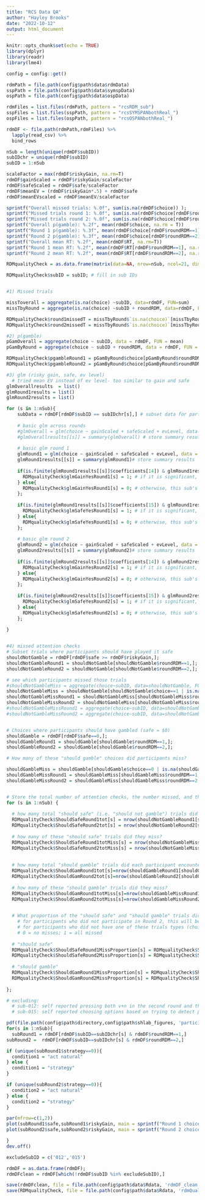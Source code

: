 ```yaml
---
title: "RCS Data QA"
author: "Hayley Brooks"
date: "2022-10-12"
output: html_document
---
```


```r
knitr::opts_chunk$set(echo = TRUE)
library(dplyr)
library(readr)
library(lme4)

config = config::get()

```


```r
rdmPath = file.path(config$path$data$rdmData)
sspPath = file.path(config$path$data$symspData)
ospPath = file.path(config$path$data$ospData)

rdmFiles = list.files(rdmPath, pattern = "rcsRDM_sub")
sspFiles = list.files(sspPath, pattern = "rcsSYMSPANbothReal_")
ospFiles = list.files(ospPath, pattern = "rcsOSPANbothReal_")

```

```r
rdmDF <- file.path(rdmPath,rdmFiles) %>% 
  lapply(read_csv) %>% 
  bind_rows
```

```r
nSub = length(unique(rdmDF$subID))
subIDchr = unique(rdmDF$subID)
subID = 1:nSub

scaleFactor = max(rdmDF$riskyGain, na.rm=T)
rdmDF$gainScaled = rdmDF$riskyGain/scaleFactor
rdmDF$safeScaled = rdmDF$safe/scaleFactor
rdmDF$meanEV = (rdmDF$riskyGain*.5) + rdmDF$safe
rdmDF$meanEVscaled = rdmDF$meanEV/scaleFactor

```



```r

sprintf("Overall missed trials: %.0f", sum(is.na(rdmDF$choice)) );
sprintf("Missed trials round 1: %.0f", sum(is.na(rdmDF$choice[rdmDF$roundRDM==1])))
sprintf("Missed trials round 2: %.0f", sum(is.na(rdmDF$choice[rdmDF$roundRDM==2])))
sprintf("Overall p(gamble): %.2f", mean(rdmDF$choice, na.rm = T))
sprintf("Round 1 p(gamble): %.3f", mean(rdmDF$choice[rdmDF$roundRDM==1], na.rm = T))
sprintf("Round 2 p(gamble): %.3f", mean(rdmDF$choice[rdmDF$roundRDM==2], na.rm = T))
sprintf("Overall mean RT: %.2f", mean(rdmDF$RT, na.rm=T))
sprintf("Round 1 mean RT: %.2f", mean(rdmDF$RT[rdmDF$roundRDM==1], na.rm=T))
sprintf("Round 2 mean RT: %.2f", mean(rdmDF$RT[rdmDF$roundRDM==2], na.rm=T))

```


```r
RDMqualityCheck = as.data.frame(matrix(data=NA, nrow=nSub, ncol=21, dimnames = list(c(NULL), c("subID", "round1missedT", "round2missedT","ShouldSafeRound1tot", "ShouldSafeRound1totMiss", "ShouldSafeRound1MissProportion", "ShouldGamRound1tot","ShouldGamRound1totMiss","ShouldGamRound1MissProportion","ShouldSafeRound2tot","ShouldSafeRound2totMiss","ShouldSafeRound2MissProportion","ShouldGamRound2tot", "ShouldGamRound2totMiss", "ShouldGamRound2MissProportion", "pgambleRound1", "pgambleRound2", "glmGainYesRound1", "glmSafeYesRound1", "glmGainYesRound2", "glmSafeYesRound2"))));

RDMqualityCheck$subID = subID; # fill in sub IDs


#1) Missed trials

missToverall = aggregate(is.na(choice) ~subID, data=rdmDF, FUN=sum)
missTbyRound = aggregate(is.na(choice) ~subID + roundRDM, data=rdmDF, FUN=sum)

RDMqualityCheck$round1missedT = missTbyRound$`is.na(choice)`[missTbyRound$roundRDM==1]
RDMqualityCheck$round2missedT = missTbyRound$`is.na(choice)`[missTbyRound$roundRDM==2]

#2) p(gamble)
pGamOverall = aggregate(choice ~ subID, data = rdmDF, FUN = mean)
pGamByRound = aggregate(choice ~ subID + roundRDM, data = rdmDF, FUN = mean)

RDMqualityCheck$pgambleRound1 = pGamByRound$choice[pGamByRound$roundRDM==1]
RDMqualityCheck$pgambleRound2 = pGamByRound$choice[pGamByRound$roundRDM==2]

#3) glm (risky gain, safe, ev level)
  # tried mean EV instead of ev level- too similar to gain and safe
glmOverallresults  = list()
glmRound1results = list()
glmRound2results = list()

for (s in 1:nSub){
    subData = rdmDF[rdmDF$subID == subIDchr[s],] # subset data for participant 
    
    # basic glm across rounds
    #glmOverall = glm(choice ~ gainScaled + safeScaled + evLevel, data = subData) 
    #glmOverallresults[[s]] = summary(glmOverall) # store summary results
    
    # basic glm round 1
    glmRound1 = glm(choice ~ gainScaled + safeScaled + evLevel, data = subData[subData$roundRDM==1,]) 
    glmRound1results[[s]] = summary(glmRound1)# store summary results
    
    if(is.finite(glmRound1results[[s]]$coefficients[14]) & glmRound1results[[s]]$coefficients[14] < .05){ # check p-value for risky gain
      RDMqualityCheck$glmGainYesRound1[s] = 1; # if it is significant, this sub's choices were influenced by gain values
    } else{
      RDMqualityCheck$glmGainYesRound1[s] = 0; # otherwise, this sub's choices were not influenced by gain values
    };
    
    if(is.finite(glmRound1results[[s]]$coefficients[15]) & glmRound1results[[s]]$coefficients[15] < .05){ # check p-value for safe
      RDMqualityCheck$glmSafeYesRound1[s] = 1; # if it is significant, this sub's choices were influenced by safe values
    } else{
      RDMqualityCheck$glmSafeYesRound1[s] = 0; # otherwise, this sub's choices were not influenced by safe values
    };
    
    # basic glm round 2
    glmRound2 = glm(choice ~ gainScaled + safeScaled + evLevel, data = subData[subData$roundRDM==2,]) 
    glmRound2results[[s]] = summary(glmRound2)# store summary results
    
    if(is.finite(glmRound2results[[s]]$coefficients[14]) & glmRound2results[[s]]$coefficients[14] < .05){ # check p-value for risky gain
      RDMqualityCheck$glmGainYesRound2[s] = 1; # if it is significant, this sub's choices were influenced by gain values
    } else{
      RDMqualityCheck$glmGainYesRound2[s] = 0; # otherwise, this sub's choices were not influenced by gain values
    };
    
    if(is.finite(glmRound2results[[s]]$coefficients[15]) & glmRound2results[[s]]$coefficients[15] < .05){ # check p-value for safe
      RDMqualityCheck$glmSafeYesRound2[s] = 1; # if it is significant, this sub's choices were influenced by safe values
    } else{
      RDMqualityCheck$glmSafeYesRound2[s] = 0; # otherwise, this sub's choices were not influenced by safe values
    };
    
}


#4) missed attention checks
# Subset trials where participants should have played it safe
shouldNotGamble = rdmDF[rdmDF$safe >= rdmDF$riskyGain,];
shouldNotGambleRound1 = shouldNotGamble[shouldNotGamble$roundRDM==1,]; 
shouldNotGambleRound2 = shouldNotGamble[shouldNotGamble$roundRDM==2,]; 

# see which participants missed those trials
#shouldNotGambleMiss = aggregate(choice~subID, data=shouldNotGamble, FUN=sum)
shouldNotGambleMiss = shouldNotGamble[shouldNotGamble$choice==1 | is.na(shouldNotGamble$choice),];
shouldNotGambleMissRound1 = shouldNotGambleMiss[shouldNotGambleMiss$roundRDM==1,];
shouldNotGambleMissRound2 = shouldNotGambleMiss[shouldNotGambleMiss$roundRDM==2,];
#shouldNotGambleMissRound1 = aggregate(choice~subID, data=shouldNotGambleRound1, FUN=sum)
#shouldNotGambleMissRound2 = aggregate(choice~subID, data=shouldNotGambleRound2, FUN=sum)


# Choices where participants should have gambled (safe = $0)
shouldGamble = rdmDF[rdmDF$safe==0,]; 
shouldGambleRound1 = shouldGamble[shouldGamble$roundRDM==1,]; 
shouldGambleRound2 = shouldGamble[shouldGamble$roundRDM==2,];

# How many of these "should gamble" choices did participants miss?

shouldGambleMiss = shouldGamble[shouldGamble$choice==0 | is.na(shouldGamble$choice),];
shouldGambleMissRound1 = shouldGambleMiss[shouldGambleMiss$roundRDM==1,];
shouldGambleMissRound2 = shouldGambleMiss[shouldGambleMiss$roundRDM==2,];


# Store the total number of attention checks, the number missed, and the proportion of missed attention checks. 
for (s in 1:nSub) {
  
  # how many total "should safe" (i.e. "should not gamble") trials did each participant encounter?
  RDMqualityCheck$ShouldSafeRound1tot[s] = nrow(shouldNotGambleRound1[shouldNotGambleRound1$subID==subIDchr[s],]); # Round 1
  RDMqualityCheck$ShouldSafeRound2tot[s] = nrow(shouldNotGambleRound2[shouldNotGambleRound2$subID==subIDchr[s],]); # Round 2
  
  # how many of these "should safe" trials did they miss?
  RDMqualityCheck$ShouldSafeRound1totMiss[s] = nrow(shouldNotGambleMissRound1[shouldNotGambleMissRound1$subID==subIDchr[s],]); # Round 1
  RDMqualityCheck$ShouldSafeRound2totMiss[s] = nrow(shouldNotGambleMissRound2[shouldNotGambleMissRound2$subID==subIDchr[s],]); # Round 2
  
  
  # how many total "should gamble" trials did each participant encounter?
  RDMqualityCheck$ShouldGamRound1tot[s]=nrow(shouldGambleRound1[shouldGambleRound1$subID==subIDchr[s],]); # Round 1
  RDMqualityCheck$ShouldGamRound2tot[s]=nrow(shouldGambleRound2[shouldGambleRound2$subID==subIDchr[s],]); # Round 2
  
  # how many of these "should gamble" trials did they miss?
  RDMqualityCheck$ShouldGamRound1totMiss[s]=nrow(shouldGambleMissRound1[shouldGambleMissRound1$subID==subIDchr[s],]); # Round 1
  RDMqualityCheck$ShouldGamRound2totMiss[s]=nrow(shouldGambleMissRound2[shouldGambleMissRound2$subID==subIDchr[s],]); # Round 2

  
  # What proportion of the "should safe" and "should gamble" trials did participants miss?
    # for participants who did not participate in Round 2, this will be 0/0 = NaN
    # for participants who did not have one of these trials types (choiceset was cut short), this will also be NaN 
    # 0 = no misses; 1 = all missed
  
  # "should safe"
  RDMqualityCheck$ShouldSafeRound1MissProportion[s] = RDMqualityCheck$ShouldSafeRound1totMiss[s]/RDMqualityCheck$ShouldSafeRound1tot[s]; # Round 1
  RDMqualityCheck$ShouldSafeRound2MissProportion[s] = RDMqualityCheck$ShouldSafeRound2totMiss[s]/RDMqualityCheck$ShouldSafeRound2tot[s]; # Round 2
  
  # "should gamble"
  RDMqualityCheck$ShouldGamRound1MissProportion[s] = RDMqualityCheck$ShouldGamRound1totMiss[s]/RDMqualityCheck$ShouldGamRound1tot[s]; # Round 1
  RDMqualityCheck$ShouldGamRound2MissProportion[s] = RDMqualityCheck$ShouldGamRound2totMiss[s]/RDMqualityCheck$ShouldGamRound2tot[s]; # Round 2
  
};

# excluding:
  # sub-012: self reported pressing both v+n in the second round and their glm reflects that (their choices are not influenced by gain or safe values on the screen)
  # sub-015: self reported choosing options based on trying to detect patterns in the task (e.g. selected gamble on right and would select gamble on the right again to see if there was some likelihood of winning based on side of screen gamble was on). Glm also reflects this.


```

```r
pdf(file.path(config$path$directory,config$path$shlab_figures, 'participantChoices.pdf'))
for(s in 1:nSub){
  subRound1 = rdmDF[rdmDF$subID==subIDchr[s] & rdmDF$roundRDM==1,]
subRound2 =  rdmDF[rdmDF$subID==subIDchr[s] & rdmDF$roundRDM==2,]

if (unique(subRound1$strategy==0)){
  condition1 = "act natural"
} else {
  condition1 = "strategy"
}

if (unique(subRound2$strategy==0)){
  condition2 = "act natural"
} else {
  condition2 = "strategy"
}

par(mfrow=c(1,2))
plot(subRound1$safe,subRound1$riskyGain, main = sprintf("Round 1 choices for sub-%s\n%s; p(gam): %.2f", subIDchr[s], condition1, RDMqualityCheck$pgambleRound1[RDMqualityCheck$subID==subID[s]]), pch = 16, col=(subRound1$choice/.55)+2, ylab = "risky gain ($)", xlab="safe ($)", asp=1)
plot(subRound2$safe,subRound2$riskyGain, main = sprintf("Round 2 choices for sub-%s\n%s; p(gam): %.2f", subIDchr[s], condition2, RDMqualityCheck$pgambleRound2[RDMqualityCheck$subID==subID[s]]), pch = 16, col=(subRound2$choice/.55)+2, ylab = "risky gain ($)", xlab="safe ($)", asp=1)

}
dev.off()

```


```r

excludeSubID = c('012','015')

rdmDF = as.data.frame(rdmDF);
rdmDFclean = rdmDF[which(!rdmDF$subID %in% excludeSubID),]

save(rdmDFclean, file = file.path(config$path$data$Rdata, 'rdmDF_clean.Rdata'))
save(RDMqualityCheck, file = file.path(config$path$data$Rdata, 'rdmQualityCheck.Rdata'))


```

